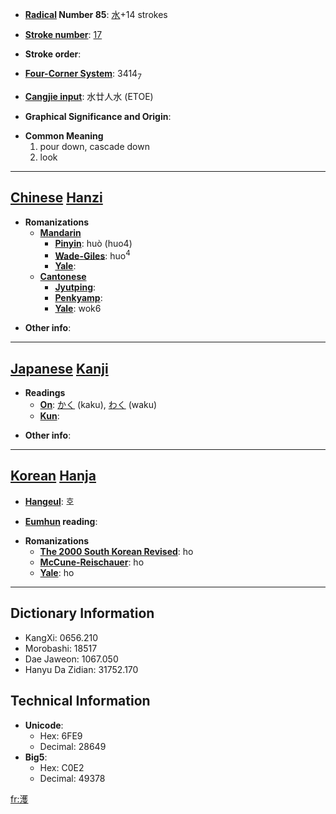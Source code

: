 * '''[[Wiktionary:Chinese radical index| Radical]] Number 85''': [[Wiktionary:Chinese radical index 水|水]]+14 strokes

* '''[[Wiktionary:Chinese total strokes index|Stroke number]]''': [[Wiktionary:Chinese total strokes index 17|17]]

* '''Stroke order''': 

* '''[[Wiktionary:Chinese four corner index|Four-Corner System]]''': 3414<sub>7</sub>

* '''[[Wiktionary:Chinese Cangjie index|Cangjie input]]''': 水廿人水 (ETOE)

* '''Graphical Significance and Origin''': 

* '''Common Meaning'''
*#pour down, cascade down
*# look


----

== [[Chinese]] [[Hanzi]] ==

* '''Romanizations'''
** '''[[Mandarin]]'''
*** '''[[Pinyin]]''': huò (huo4)
*** '''[[Wade-Giles]]''': huo<sup>4</sup>
*** '''[[Yale]]''': 
** '''[[Cantonese]]'''
*** '''[[Jyutping]]''':
*** '''[[Penkyamp]]''': 
*** '''[[Yale]]''': wok6

* '''Other info''': 

----

== [[Japanese]] [[Kanji]] ==

* '''Readings'''
** '''[[On]]''': [[かく]] (kaku), [[わく]] (waku)
** '''[[Kun]]''': 

* '''Other info''':  

----

== [[Korean]] [[Hanja]] ==

* '''[[Hangeul]]''': 호

* '''[[Eumhun]] reading''': 

* '''Romanizations'''
** '''[[The 2000 South Korean Revised Romanization|The 2000 South Korean Revised]]''': ho
** '''[[McCune-Reischauer]]''': ho
** '''[[Yale]]''': ho

----

== Dictionary Information ==

* KangXi: 0656.210
* Morobashi: 18517
* Dae Jaweon: 1067.050
* Hanyu Da Zidian: 31752.170

== Technical Information ==

* '''Unicode''':
** Hex: 6FE9
** Decimal: 28649
* '''Big5''':
** Hex: C0E2
** Decimal: 49378

[[fr:濩]]